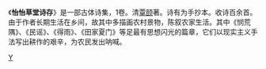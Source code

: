 《'''怡怡草堂诗存'''》是一部古体诗集，1卷。清[[覃颐|覃颐]]著。诗有为手抄本。收诗百余首。由于作者长期生活在乡间，故其中多描画农村景物，陈叙农家生活。其中《悯荒隅》、《民谣》、《得雨》、《田家夏门》等足最有思想闪光的篇章，它们以现实主义手法写出耕作的艰辛，为农民发出呐喊。

[[Category:壮族文学|Y]]